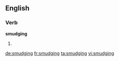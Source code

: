 ==English==

===Verb===
'''smudging'''

# {{present participle of|smudge}}

[[de:smudging]]
[[fr:smudging]]
[[ta:smudging]]
[[vi:smudging]]